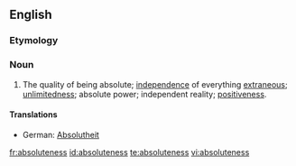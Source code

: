 ==English==

===Etymology===
{{suffix|absolute|ness}}

===Noun===
{{en-noun}}

# The quality of being absolute; [[independence]] of everything [[extraneous]]; [[unlimitedness]]; absolute power; independent reality; [[positiveness]].

====Translations====
*German: [[Absolutheit]] {{f}}

[[fr:absoluteness]]
[[id:absoluteness]]
[[te:absoluteness]]
[[vi:absoluteness]]